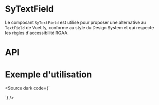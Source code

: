 
<Meta of={SyTextFieldStories} />

# SyTextField

Le composant `SyTextField` est utilisé pour proposer une alternative au `TextField` de Vuetify, conforme au style du Design System et qui respecte les règles d'accessibilité RGAA.

<Canvas of={SyTextFieldStories.Default} />


# API

<Controls of={SyTextFieldStories.Default} />


# Exemple d'utilisation

<Source
    dark code={`
<script setup lang="ts">

	const model = ref('')

</script>

<template>
	<main class="ma-12">
		Text saisie: {{ model }}
		<div class="d-flex flex-wrap align-center">
        <SyTextField
				v-model="model"
				label="Label"
				color="primary"
				is-clearable
			/>
		</div>
	</main>
</template>
`}
/>
